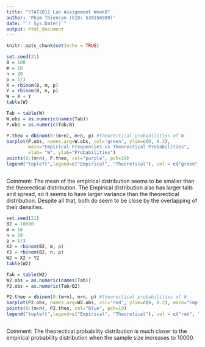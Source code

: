 ```yaml
---
title: "STAT2011 Lab Assignment Week8"
author: 'Pham Thiencan (SID: 530156989)'
date: "`r Sys.Date()`"
output: html_document
---
```


```r
knitr::opts_chunk$set(echo = TRUE)
```

```r
set.seed(21)
B = 100
m = 10
n = 20
p = 1/3
X = rbinom(B, m, p)
Y = rbinom(B, n, p)
W = X + Y
table(W)
```

```r
Tab = table(W)
W.obs = as.numeric(names(Tab))
P.obs = as.numeric(Tab/B)
```

```r
P.theo = dbinom(0:(m+n), m+n, p) #theorectical probabilities of W
barplot(P.obs, names.arg=W.obs, col='green', ylim=c(0, 0.2),
        main="Empirical Frequencies vs Theorectical Probabilities",
        xlab= "W", ylab="Probabilities")
points(0:(m+n), P.theo, col="purple", pch=19)
legend("topleft",legend=c("Empirical", "Theoretical"), col = c("green", "purple"), pch = c(15, 19), cex=0.7)
```
```space
```
Comment: 
The mean of the empirical distribution seems to be smaller than the theorectical distribution. The Empirical distribution also has larger tails and spread, so it seems to have larger variance than the theorectical distribution. Despite all that, both do seem to be close by the overlapping of their densities.

```r
set.seed(21)
B2 = 10000
m = 10
n = 20
p = 1/3
X2 = rbinom(B2, m, p)
Y2 = rbinom(B2, n, p)
W2 = X2 + Y2
table(W2)

Tab = table(W2)
W2.obs = as.numeric(names(Tab))
P2.obs = as.numeric(Tab/B2)

P2.theo = dbinom(0:(m+n), m+n, p) #theorectical probabilities of W
barplot(P2.obs, names.arg=W2.obs, col='red', ylim=c(0, 0.2), main="Empirical Frequencies vs Theorectical Probabilities",xlab= "W", ylab="Probabilities")
points(0:(m+n), P2.theo, col="blue", pch=19)
legend("topleft",legend=c("Empirical", "Theoretical"), col = c("red", "blue"), pch = c(15, 19), cex=0.7)
```
```space
```
Comment: 
The theorectical probability distribution is much closer to the empirical probability distribution when the sample size increases to 10000.